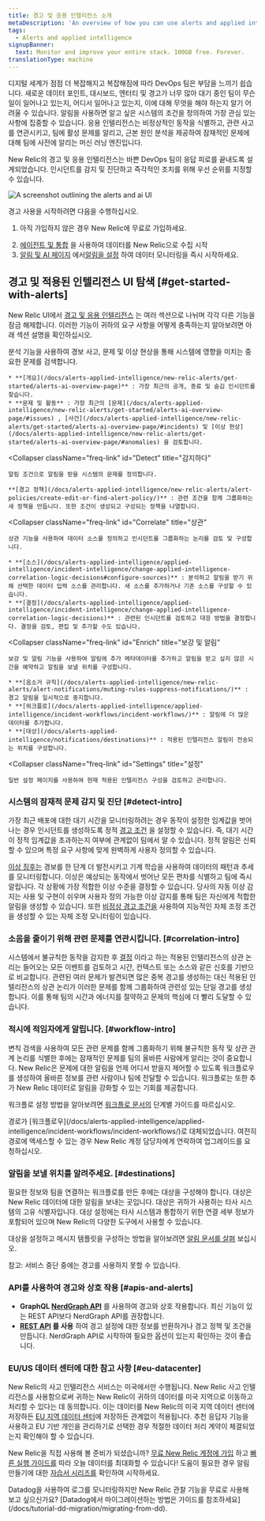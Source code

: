 ```yaml
---
title: 경고 및 응용 인텔리전스 소개
metaDescription: 'An overview of how you can use alerts and applied intelligence to monitor your systems and be notified when things go wrong, and when they''re starting to go wrong.'
tags:
  - Alerts and applied intelligence
signupBanner:
  text: Monitor and improve your entire stack. 100GB free. Forever.
translationType: machine
---
```



디지털 세계가 점점 더 복잡해지고 복잡해짐에 따라 DevOps 팀은 부담을 느끼기 쉽습니다. 새로운 데이터 포인트, 대시보드, 엔터티 및 경고가 너무 많아 대기 중인 팀이 무슨 일이 일어나고 있는지, 어디서 일어나고 있는지, 이에 대해 무엇을 해야 하는지 알기 어려울 수 있습니다. 알림을 사용하면 알고 싶은 시스템의 조건을 정의하여 가장 관심 있는 사항에 집중할 수 있습니다. 응용 인텔리전스는 비정상적인 동작을 식별하고, 관련 사고를 연관시키고, 팀에 활성 문제를 알리고, 근본 원인 분석을 제공하여 잠재적인 문제에 대해 팀에 사전에 알리는 머신 러닝 엔진입니다.

New Relic의 경고 및 응용 인텔리전스는 바쁜 DevOps 팀이 응답 피로를 끝내도록 설계되었습니다. 인시던트를 감지 및 진단하고 즉각적인 조치를 위해 우선 순위를 지정할 수 있습니다.

<img
  title="Alerts and AI homepage"
  alt="A screenshot outlining the alerts and ai UI"
  src={alertsAlertsandAiOverviewPage}
/>

경고 사용을 시작하려면 다음을 수행하십시오.

1. 아직 가입하지 않은 경우 New Relic에 무료로 가입하세요.

<InlineSignup/>

2. [에이전트 및 통합](https://newrelic.com/instant-observability/?category=infrastructure-and-os) 을 사용하여 데이터를 New Relic으로 수집 시작
3. [알림 및 AI 페이지](https://one.newrelic.com/alerts-ai) 에서[알림을 설정](/docs/alerts-applied-intelligence/new-relic-alerts/get-started/your-first-nrql-condition/) 하여 데이터 모니터링을 즉시 시작하세요.

## 경고 및 적용된 인텔리전스 UI 탐색 [#get-started-with-alerts]

New Relic UI에서 [경고 및 응용 인텔리전스](https://one.newrelic.com/alerts-ai) 는 여러 섹션으로 나뉘며 각각 다른 기능을 잠금 해제합니다. 이러한 기능이 귀하의 요구 사항을 어떻게 충족하는지 알아보려면 아래 섹션 설명을 확인하십시오.

<CollapserGroup>
  <Collapser
    className="freq-link"
    id="Analyze"
    title="분석하다"
  >
    분석 기능을 사용하여 경보 사고, 문제 및 이상 현상을 통해 시스템에 영향을 미치는 중요한 문제를 검색합니다.

    * **[개요](/docs/alerts-applied-intelligence/new-relic-alerts/get-started/alerts-ai-overview-page)** : 가장 최근의 공개, 종료 및 숨김 인시던트를 찾습니다.
    * **문제 및 활동** : 가장 최근의 [문제](/docs/alerts-applied-intelligence/new-relic-alerts/get-started/alerts-ai-overview-page/#issues) , [사건](/docs/alerts-applied-intelligence/new-relic-alerts/get-started/alerts-ai-overview-page/#incidents) 및 [이상 현상](/docs/alerts-applied-intelligence/new-relic-alerts/get-started/alerts-ai-overview-page/#anomalies) 을 검토합니다.
  </Collapser>

  <Collapser
    className="freq-link"
    id="Detect"
    title="감지하다"
  >
    알림 조건으로 알림을 받을 시스템의 문제를 정의합니다.

    **[경고 정책](/docs/alerts-applied-intelligence/new-relic-alerts/alert-policies/create-edit-or-find-alert-policy/)** : 관련 조건을 함께 그룹화하는 새 정책을 만듭니다. 또한 조건이 생성되고 구성되는 정책을 나열합니다.
  </Collapser>

  <Collapser
    className="freq-link"
    id="Correlate"
    title="상관"
  >
    상관 기능을 사용하여 데이터 소스를 정의하고 인시던트를 그룹화하는 논리를 검토 및 구성합니다.

    * **[소스](/docs/alerts-applied-intelligence/applied-intelligence/incident-intelligence/change-applied-intelligence-correlation-logic-decisions#configure-sources)** : 분석하고 알림을 받기 위해 선택한 데이터 입력 소스를 관리합니다. 새 소스를 추가하거나 기존 소스를 구성할 수 있습니다.
    * **[결정](/docs/alerts-applied-intelligence/applied-intelligence/incident-intelligence/change-applied-intelligence-correlation-logic-decisions)** : 관련된 인시던트를 검토하고 대응 방법을 결정합니다. 결정을 검토, 편집 및 추가할 수도 있습니다.
  </Collapser>

  <Collapser
    className="freq-link"
    id="Enrich"
    title="보강 및 알림"
  >
    보강 및 알림 기능을 사용하여 알림에 추가 메타데이터를 추가하고 알림을 받고 싶지 않은 시간을 예약하고 알림을 보낼 위치를 구성합니다.

    * **[음소거 규칙](/docs/alerts-applied-intelligence/new-relic-alerts/alert-notifications/muting-rules-suppress-notifications/)** : 경고 알림을 일시적으로 중지합니다.
    * **[워크플로](/docs/alerts-applied-intelligence/applied-intelligence/incident-workflows/incident-workflows/)** : 알림에 더 많은 데이터를 추가합니다.
    * **[대상](/docs/alerts-applied-intelligence/notifications/destinations)** : 적용된 인텔리전스 알림이 전송되는 위치를 구성합니다.
  </Collapser>

  <Collapser
    className="freq-link"
    id="Settings"
    title="설정"
  >
    일반 설정 페이지를 사용하여 현재 적용된 인텔리전스 구성을 검토하고 관리합니다.
  </Collapser>
</CollapserGroup>

### 시스템의 잠재적 문제 감지 및 진단 [#detect-intro]

가장 최근 배포에 대한 대기 시간을 모니터링하려는 경우 동작이 설정한 임계값을 벗어나는 경우 인시던트를 생성하도록 정적 [경고 조건](/docs/alerts-applied-intelligence/new-relic-alerts/alert-conditions/create-alert-conditions/) 을 설정할 수 있습니다. 즉, 대기 시간이 정적 임계값을 초과하는지 여부에 관계없이 팀에서 알 수 있습니다. 정적 알림은 신뢰할 수 있으며 특정 요구 사항에 맞게 완벽하게 사용자 정의할 수 있습니다.

[이상 징후는](/docs/alerts-applied-intelligence/applied-intelligence/anomaly-detection/anomaly-detection-applied-intelligence) 경보를 한 단계 더 발전시키고 기계 학습을 사용하여 데이터의 패턴과 추세를 모니터링합니다. 이상은 예상되는 동작에서 벗어난 모든 편차를 식별하고 팀에 즉시 알립니다. 각 상황에 가장 적합한 이상 수준을 결정할 수 있습니다. 당사의 자동 이상 감지는 사용 및 구현이 쉬우며 사용자 정의 가능한 이상 감지를 통해 팀은 자신에게 적합한 알림을 생성할 수 있습니다. 또한 [비정상 경고 조건을](/docs/alerts-applied-intelligence/applied-intelligence/anomaly-detection/custom-anomalies/) 사용하여 지능적인 자체 조정 조건을 생성할 수 있는 자체 조정 모니터링이 있습니다.

### 소음을 줄이기 위해 관련 문제를 연관시킵니다. [#correlation-intro]

시스템에서 불규칙한 동작을 감지한 후 [결정](/docs/alerts-applied-intelligence/applied-intelligence/incident-intelligence/change-applied-intelligence-correlation-logic-decisions/) 이라고 하는 적용된 인텔리전스의 상관 논리는 들어오는 모든 이벤트를 검토하고 시간, 컨텍스트 또는 소스와 같은 신호를 기반으로 비교합니다. 관련된 여러 문제가 발견되면 많은 중복 경고를 생성하는 대신 적용된 인텔리전스의 상관 논리가 이러한 문제를 함께 그룹화하여 관련성 있는 단일 경고를 생성합니다. 이를 통해 팀의 시간과 에너지를 절약하고 문제의 핵심에 더 빨리 도달할 수 있습니다.

### 적시에 적임자에게 알립니다. [#workflow-intro]

변칙 검색을 사용하여 모든 관련 문제를 함께 그룹화하기 위해 불규칙한 동작 및 상관 관계 논리를 식별한 후에는 잠재적인 문제를 팀의 올바른 사람에게 알리는 것이 중요합니다. New Relic은 문제에 대한 알림을 언제 어디서 받을지 제어할 수 있도록 워크플로우를 생성하여 올바른 정보를 관련 사람이나 팀에 전달할 수 있습니다. 워크플로는 또한 추가 New Relic 데이터로 알림을 강화할 수 있는 기회를 제공합니다.

워크플로 설정 방법을 알아보려면 [워크플로 문서의](/docs/alerts-applied-intelligence/applied-intelligence/incident-workflows/incident-workflows) 단계별 가이드를 따르십시오.

<Callout variant="important">
  경로가 [워크플로우](/docs/alerts-applied-intelligence/applied-intelligence/incident-workflows/incident-workflows/)로 대체되었습니다. 여전히 경로에 액세스할 수 있는 경우 New Relic 계정 담당자에게 연락하여 업그레이드를 요청하십시오.
</Callout>

### 알림을 보낼 위치를 알려주세요. [#destinations]

필요한 정보와 팀을 연결하는 워크플로를 만든 후에는 대상을 구성해야 합니다. 대상은 New Relic 데이터에 대한 알림을 보내는 곳입니다. 대상은 귀하가 사용하는 타사 시스템의 고유 식별자입니다. 대상 설정에는 타사 시스템과 통합하기 위한 연결 세부 정보가 포함되어 있으며 New Relic의 다양한 도구에서 사용할 수 있습니다.

대상을 설정하고 메시지 템플릿을 구성하는 방법을 알아보려면 [알림 문서를 살펴](/docs/alerts-applied-intelligence/notifications/destinations/) 보십시오.

참고: 서비스 중단 중에는 경고를 사용하지 못할 수 있습니다.

### API를 사용하여 경고와 상호 작용 [#apis-and-alerts]

* **GraphQL [NerdGraph API](/docs/alerts/alerts-nerdgraph/nerdgraph-examples/nerdgraph-api-examples)** 를 사용하여 경고와 상호 작용합니다. 최신 기능이 있는 REST API보다 NerdGraph API를 권장합니다.
* **[REST API](/docs/alerts/rest-api-alerts/new-relic-alerts-rest-api/rest-api-calls-new-relic-alerts) 를 사용** 하여 경고 설정에 대한 정보를 반환하거나 경고 정책 및 조건을 만듭니다. NerdGraph API로 시작하여 필요한 옵션이 있는지 확인하는 것이 좋습니다.

### EU/US 데이터 센터에 대한 참고 사항 [#eu-datacenter]

New Relic의 사고 인텔리전스 서비스는 미국에서만 수행됩니다. New Relic 사고 인텔리전스를 사용함으로써 귀하는 New Relic이 귀하의 데이터를 미국 지역으로 이동하고 처리할 수 있다는 데 동의합니다. 이는 데이터를 New Relic의 미국 지역 데이터 센터에 저장하든 [EU 지역 데이터 센터](/docs/accounts/accounts-billing/account-setup/choose-your-data-center/)에 저장하든 관계없이 적용됩니다. 추천 응답자 기능을 사용하고 EU 기반 개인을 관리하기로 선택한 경우 적절한 데이터 처리 계약이 체결되었는지 확인해야 할 수 있습니다.

New Relic을 직접 사용해 볼 준비가 되셨습니까? [무료 New Relic 계정에 가입](https://newrelic.com/signup) 하고 [빠른 실행 가이드를](/docs/new-relic-solutions/get-started/quick-launch-guide/) 따라 오늘 데이터를 최대화할 수 있습니다! 도움이 필요한 경우 알림 만들기에 대한 [자습서 시리즈를](/docs/tutorial-create-alerts/create-new-relic-alerts/) 확인하여 시작하세요.

<Callout variant="tip">
  Datadog을 사용하여 로그를 모니터링하지만 New Relic 관찰 기능을 무료로 사용해 보고 싶으신가요? [Datadog에서 마이그레이션하는 방법은 가이드를 참조하세요](/docs/tutorial-dd-migration/migrating-from-dd).
</Callout>